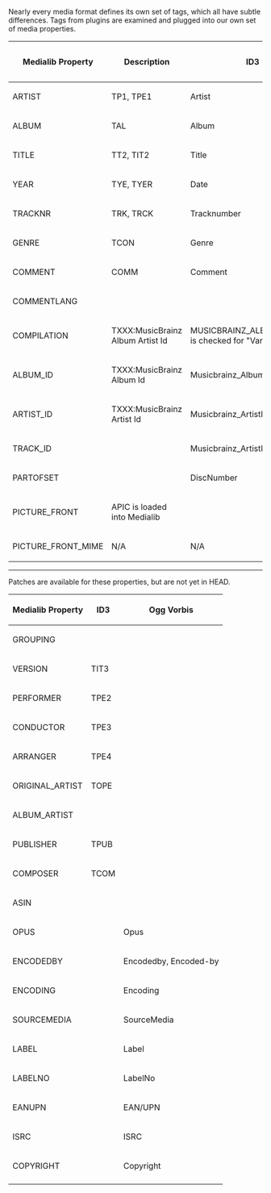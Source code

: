 Nearly every media format defines its own set of tags, which all have subtle differences. Tags from plugins are examined and plugged into our own set of media properties.

{| border="1" cellspacing="0" cellpadding="5" align="center"
! Medialib Property
! Description
! ID3
! Ogg Vorbis
|- 
| ARTIST
| TP1, TPE1
| Artist
|- 
| ALBUM
| TAL
| Album
|-
| TITLE
| TT2, TIT2
| Title
|-
| YEAR
| TYE, TYER
| Date
|-
| TRACKNR
| TRK, TRCK
| Tracknumber
|-
| GENRE
| TCON
| Genre
|-
| COMMENT
| COMM
| Comment
|-
| COMMENTLANG
| 
|
|-
| COMPILATION
| TXXX:MusicBrainz Album Artist Id
| MUSICBRAINZ_ALBUMARTISTID is checked for "Various Artists"
|-
| ALBUM_ID
| TXXX:MusicBrainz Album Id
| Musicbrainz_AlbumId
|-
| ARTIST_ID
| TXXX:MusicBrainz Artist Id
| Musicbrainz_ArtistId
|-
| TRACK_ID
|
| Musicbrainz_ArtistId
|-
| PARTOFSET
|
| DiscNumber
|-
| PICTURE_FRONT
| APIC is loaded into Medialib
| 
|-
| PICTURE_FRONT_MIME
| N/A
| N/A
|}

----
Patches are available for these properties, but are not yet in HEAD.
{| border="1" cellspacing="0" cellpadding="5" align="center"
! Medialib Property
! ID3
! Ogg Vorbis
|- 
| GROUPING
| 
| 
|-
| VERSION
| TIT3
| 
|-
| PERFORMER
| TPE2
|
|-
| CONDUCTOR
| TPE3
|
|-
| ARRANGER
| TPE4
|
|-
| ORIGINAL_ARTIST
| TOPE
|
|-
| ALBUM_ARTIST
|
|
|-
| PUBLISHER
| TPUB
|
|-
| COMPOSER
| TCOM
|
|-
| ASIN
|
|
|-
| OPUS
|
| Opus
|-
| ENCODEDBY
|
| Encodedby, Encoded-by
|-
| ENCODING
| 
| Encoding
|-
| SOURCEMEDIA
|
| SourceMedia
|-
| LABEL
| 
| Label
|-
| LABELNO
|
| LabelNo
|-
| EANUPN
|
| EAN/UPN
|-
| ISRC
| 
| ISRC
|-
| COPYRIGHT
| 
| Copyright
|-
|}